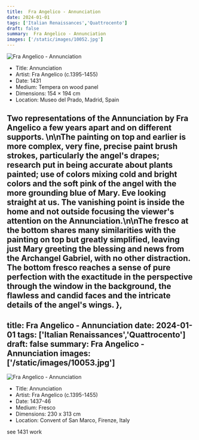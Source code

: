 ```yaml
---
title:  Fra Angelico - Annunciation
date: 2024-01-01
tags: ['Italian Renaissances','Quattrocento']
draft: false
summary:  Fra Angelico - Annunciation
images: ['/static/images/10052.jpg']
---
```


![ Fra Angelico - Annunciation](/static/images/10052.jpg)

* Title: Annunciation
* Artist:  Fra Angelico (c.1395-1455)
* Date: 1431
* Medium: Tempera on wood panel
* Dimensions: 154 × 194 cm
* Location: Museo del Prado, Madrid, Spain

Two representations of the Annunciation by Fra Angelico a few years apart and on different supports. \n\nThe painting on top and earlier is more complex, very fine, precise paint brush strokes, particularly the angel's drapes; research put in being accurate about plants painted; use of colors mixing cold and bright colors and the soft pink of the angel with the more grounding blue of Mary. Eve looking straight at us. The vanishing point is inside the home and not outside focusing the viewer's attention on the Annunciation.\n\nThe fresco at the bottom shares many similarities with the painting on top but greatly simplified, leaving just Mary greeting the blessing and news from the Archangel Gabriel, with no other distraction. The bottom fresco reaches a sense of pure perfection with the exactitude in the perspective through the window in the background, the flawless and candid faces and the intricate details of the angel's wings. 
},
---
title:  Fra Angelico - Annunciation
date: 2024-01-01
tags: ['Italian Renaissances','Quattrocento']
draft: false
summary:  Fra Angelico - Annunciation
images: ['/static/images/10053.jpg']
---

![ Fra Angelico - Annunciation](/static/images/10053.jpg)

* Title: Annunciation
* Artist:  Fra Angelico (c.1395-1455)
* Date: 1437-46
* Medium: Fresco
* Dimensions: 230 x 313 cm
* Location: Convent of  San Marco, Firenze, Italy

see 1431 work
